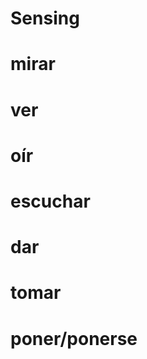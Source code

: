 # Sensing {.unnumbered}

::: {.panel-tabset}


# mirar

# ver

# oír

# escuchar

# dar

# tomar

# poner/ponerse

:::